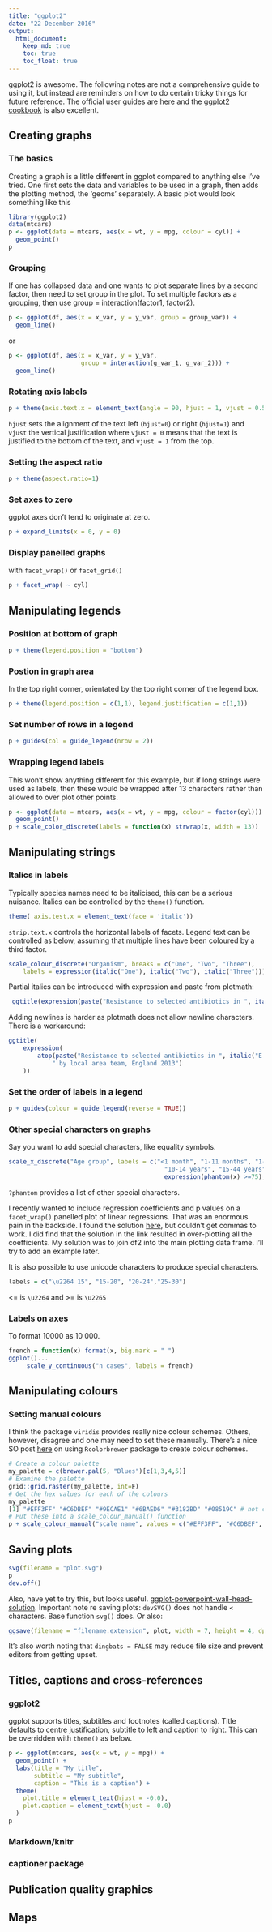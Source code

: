 ```yaml
---
title: "ggplot2"
date: "22 December 2016"
output:
  html_document:
    keep_md: true
    toc: true
    toc_float: true
---
```


ggplot2 is awesome. 
The following notes are not a comprehensive guide to using it, but instead are reminders on how to do certain tricky things for future reference. 
The official user guides are [here](http://docs.ggplot2.org/current/)
and the [ggplot2 cookbook](http://www.cookbook-r.com/Graphs/) is also excellent.

## Creating graphs

### The basics

Creating a graph is a little different in ggplot compared to anything else I've tried. 
One first sets the data and variables to be used in a graph, then adds the plotting method, the 'geoms' separately. 
A basic plot would look something like this

```r
library(ggplot2)
data(mtcars)
p <- ggplot(data = mtcars, aes(x = wt, y = mpg, colour = cyl)) + 
  geom_point()
p
```

### Grouping

If one has collapsed data and one wants to plot separate lines by a second factor, then need to set group in the plot. 
To set multiple factors as a grouping, then use group = interaction(factor1, factor2).

```r
p <- ggplot(df, aes(x = x_var, y = y_var, group = group_var)) + 
  geom_line()
```
or 

```r
p <- ggplot(df, aes(x = x_var, y = y_var, 
                    group = interaction(g_var_1, g_var_2))) + 
  geom_line()
```

### Rotating axis labels
```r
p + theme(axis.text.x = element_text(angle = 90, hjust = 1, vjust = 0.5))
```

`hjust` sets the alignment of the text left (`hjust=0`) or right (`hjust=1`) and `vjust` the vertical justification where `vjust = 0` means that the text is justified to the bottom of the text, and `vjust = 1` from the top. 

### Setting the aspect ratio
```r
p + theme(aspect.ratio=1)
```

### Set axes to zero
ggplot axes don't tend to originate at zero. 

```r
p + expand_limits(x = 0, y = 0)
```

### Display panelled graphs

with `facet_wrap()` or `facet_grid()`

```r
p + facet_wrap( ~ cyl)
```

## Manipulating legends

### Position at bottom of graph
```r
p + theme(legend.position = "bottom")
```

### Postion in graph area
In the top right corner, orientated by the top right corner of the legend box.

```r
p + theme(legend.position = c(1,1), legend.justification = c(1,1))
```

### Set number of rows in a legend

```r
p + guides(col = guide_legend(nrow = 2))
```

### Wrapping legend labels

This won't show anything different for this example, but if long strings were used as labels, then these would be wrapped after 13 characters rather than allowed to over plot other points. 
```r
p <- ggplot(data = mtcars, aes(x = wt, y = mpg, colour = factor(cyl))) + 
  geom_point()
p + scale_color_discrete(labels = function(x) strwrap(x, width = 13))
```

## Manipulating strings

###  Italics in labels
Typically species names need to be italicised, this can be a serious nuisance. Italics can be controlled by the `theme()` function.
```r
theme( axis.test.x = element_text(face = 'italic'))
```
`strip.text.x` controls the horizontal labels of facets. 
Legend text can be controlled as below, assuming that multiple lines have been coloured by a third factor.
```r
scale_colour_discrete("Organism", breaks = c("One", "Two", "Three"), 
    labels = expression(italic("One"), italic("Two"), italic("Three")))
```

Partial italics can be introduced with expression and paste from plotmath:
```r
 ggtitle(expression(paste("Resistance to selected antibiotics in ", italic("E. coli"), " by local area team" )))
```

Adding newlines is harder as plotmath does not allow newline characters. There is a workaround:
```r
ggtitle(
    expression(
        atop(paste("Resistance to selected antibiotics in ", italic("E. coli")),
            " by local area team, England 2013")
    ))
```

### Set the order of labels in a legend
```r
p + guides(colour = guide_legend(reverse = TRUE))
```
### Other special characters on graphs
Say you want to add special characters, like equality symbols. 
```r
scale_x_discrete("Age group", labels = c("<1 month", "1-11 months", "1-4 years", "5-9 years", 
                                           "10-14 years", "15-44 years", "45-64 years", "65-74 years", 
                                           expression(phantom(x) >=75), "Unknown"))
```
`?phantom` provides a list of other special characters. 

I recently wanted to include regression coefficients and p values on a `facet_wrap()` panelled plot of linear regressions. 
That was an enormous pain in the backside. 
I found the solution [here](http://stackoverflow.com/questions/17022553/adding-r2-on-graph-with-facets), but couldn't get commas to work. 
I did find that the solution in the link resulted in over-plotting all the coefficients. 
My solution was to join df2 into the main plotting data frame. 
I'll try to add an example later. 

It is also possible to use unicode characters to produce special characters. 
```r
labels = c("\u2264 15", "15-20", "20-24","25-30")
```
<= is `\u2264` and >= is `\u2265`

### Labels on axes

To format 10000 as 10 000.
```r
french = function(x) format(x, big.mark = " ")
ggplot()...
     scale_y_continuous("n cases", labels = french)
```

## Manipulating colours

### Setting manual colours
I think the package `viridis` provides really nice colour schemes.
Others, however, disagree and one may need to set these manually.
There's a nice SO post [here](http://stackoverflow.com/questions/26287864/picking-individual-colours-from-a-rcolorbrewer-palette-as-a-scale-colour-manual) on using `Rcolorbrewer` package to create colour schemes.
```r
# Create a colour palette
my_palette = c(brewer.pal(5, "Blues")[c(1,3,4,5)]
# Examine the palette
grid::grid.raster(my_palette, int=F)
# Get the hex values for each of the colours
my_palette 
[1] "#EFF3FF" "#C6DBEF" "#9ECAE1" "#6BAED6" "#3182BD" "#08519C" # not correct, but copy and paste from another job
# Put these into a scale_colour_manual() function
p + scale_colour_manual("scale name", values = c("#EFF3FF", "#C6DBEF", "#9ECAE1", "#6BAED6", "#3182BD", "#08519C"))
```

## Saving plots
```r
svg(filename = "plot.svg")
p
dev.off()
```

Also, have yet to try this, but looks useful. [ggplot-powerpoint-wall-head-solution](http://mcfromnz.wordpress.com/2013/09/03/ggplot-powerpoint-wall-head-solution/). 
Important note re saving plots: `devSVG()` does not handle `<` characters. Base function `svg()` does. 
Or also:
```r
ggsave(filename = "filename.extension", plot, width = 7, height = 4, dpi = 300)
```
It's also worth noting that `dingbats = FALSE` may reduce file size and prevent editors from getting upset.

## Titles, captions and cross-references
### ggplot2
ggplot supports titles, subtitles and footnotes (called captions). 
Title defaults to centre justification, subtitle to left and caption to right. 
This can be overridden with `theme()` as below.
```r
p <- ggplot(mtcars, aes(x = wt, y = mpg)) + 
  geom_point() + 
  labs(title = "My title", 
       subtitle = "My subtitle", 
       caption = "This is a caption") + 
  theme(
    plot.title = element_text(hjust = -0.0),
    plot.caption = element_text(hjust = -0.0)
  )
p
```

### Markdown/knitr
### captioner package

## Publication quality graphics

## Maps
